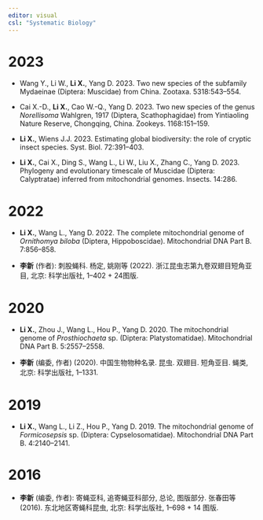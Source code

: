 ```yaml
---
editor: visual
csl: "Systematic Biology"
---
```


# 2023

-   Wang Y., Li W., **Li X.**, Yang D. 2023. Two new species of the subfamily Mydaeinae (Diptera: Muscidae) from China. Zootaxa. 5318:543--554.

-   Cai X.-D., **Li X.**, Cao W.-Q., Yang D. 2023. Two new species of the genus *Norellisoma* Wahlgren, 1917 (Diptera, Scathophagidae) from Yintiaoling Nature Reserve, Chongqing, China. Zookeys. 1168:151--159.

-   **Li X.**, Wiens J.J. 2023. Estimating global biodiversity: the role of cryptic insect species. Syst. Biol. 72:391--403.

-   **Li X.**, Cai X., Ding S., Wang L., Li W., Liu X., Zhang C., Yang D. 2023. Phylogeny and evolutionary timescale of Muscidae (Diptera: Calyptratae) inferred from mitochondrial genomes. Insects. 14:286.

# 2022

-   **Li X.**, Wang L., Yang D. 2022. The complete mitochondrial genome of *Ornithomya biloba* (Diptera, Hippoboscidae). Mitochondrial DNA Part B. 7:856--858.

-   **李新** (作者): 刺股蝇科. 杨定, 姚刚等 (2022). 浙江昆虫志第九卷双翅目短角亚目, 北京: 科学出版社, 1--402 + 24图版.

# 2020

-   **Li X.**, Zhou J., Wang L., Hou P., Yang D. 2020. The mitochondrial genome of *Prosthiochaeta* sp. (Diptera: Platystomatidae). Mitochondrial DNA Part B. 5:2557--2558.

-   **李新** (编委, 作者) (2020). 中国生物物种名录. 昆虫. 双翅目. 短角亚目. 蝇类, 北京: 科学出版社, 1--1331.

# 2019

-   **Li X.**, Wang L., Li Z., Hou P., Yang D. 2019. The mitochondrial genome of *Formicosepsis* sp. (Diptera: Cypselosomatidae). Mitochondrial DNA Part B. 4:2140--2141.

# 2016

-   **李新** (编委, 作者): 寄蝇亚科, 追寄蝇亚科部分, 总论, 图版部分. 张春田等 (2016). 东北地区寄蝇科昆虫, 北京: 科学出版社, 1--698 + 14 图版.
